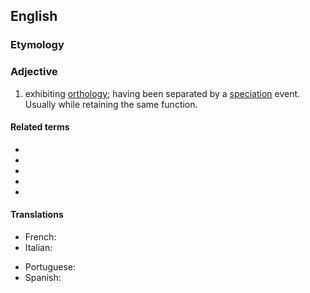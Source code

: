 ==English==

===Etymology===
{{suffix|en|orthology|ous}}

===Adjective===
{{en-adj|-}}

# {{lb|en|genetics|of genes or sequences}} exhibiting [[orthology]]; having been separated by a [[speciation]] event. Usually while retaining the same function.

====Related terms====
* {{l|en|ortholog}}
* {{l|en|homologous}}
* {{l|en|orthologization}}
* {{l|en|paralogous}}
* {{l|en|xenologous}}

====Translations====
{{trans-top|having been separated by a speciation event}}
* French: {{t+|fr|orthologue}}
* Italian: {{t|it|ortologo}}
{{trans-mid}}
* Portuguese: {{t|pt|ortólogo}}
* Spanish: {{t|es|ortólogo}}
{{trans-bottom}}